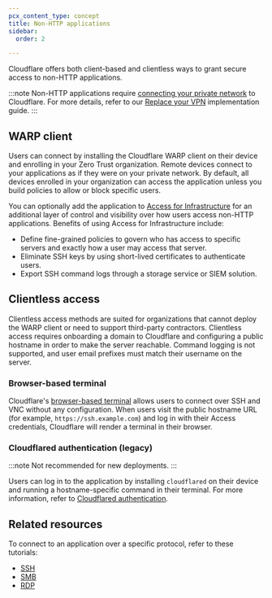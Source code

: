 ```yaml
---
pcx_content_type: concept
title: Non-HTTP applications
sidebar:
  order: 2

---
```


Cloudflare offers both client-based and clientless ways to grant secure access to non-HTTP applications.

:::note
Non-HTTP applications require [connecting your private network](/cloudflare-one/connections/connect-networks/private-net/) to Cloudflare. For more details, refer to our [Replace your VPN](/learning-paths/replace-vpn/connect-private-network/) implementation guide.
:::

## WARP client

Users can connect by installing the Cloudflare WARP client on their device and enrolling in your Zero Trust organization. Remote devices connect to your applications as if they were on your private network. By default, all devices enrolled in your organization can access the application unless you build policies to allow or block specific users.

You can optionally add the application to [Access for Infrastructure](/cloudflare-one/applications/non-http/infrastructure-apps/) for an additional layer of control and visibility over how users access non-HTTP applications. Benefits of using Access for Infrastructure include:
- Define fine-grained policies to govern who has access to specific servers and exactly how a user may access that server.
- Eliminate SSH keys by using short-lived certificates to authenticate users.
- Export SSH command logs through a storage service or SIEM solution.

## Clientless access

Clientless access methods are suited for organizations that cannot deploy the WARP client or need to support third-party contractors. Clientless access requires onboarding a domain to Cloudflare and configuring a public hostname in order to make the server reachable. Command logging is not supported, and user email prefixes must match their username on the server.

### Browser-based terminal

Cloudflare's [browser-based terminal](/cloudflare-one/applications/non-http/browser-rendering/) allows users to connect over SSH and VNC without any configuration. When users visit the public hostname URL (for example, `https://ssh.example.com`) and log in with their Access credentials, Cloudflare will render a terminal in their browser.

### Cloudflared authentication (legacy)

:::note
Not recommended for new deployments.
:::

Users can log in to the application by installing `cloudflared` on their device and running a hostname-specific command in their terminal. For more information, refer to [Cloudflared authentication](/cloudflare-one/applications/non-http/cloudflared-authentication/).

## Related resources

To connect to an application over a specific protocol, refer to these tutorials:

* [SSH](/cloudflare-one/connections/connect-networks/use-cases/ssh/)
* [SMB](/cloudflare-one/connections/connect-networks/use-cases/smb/)
* [RDP](/cloudflare-one/connections/connect-networks/use-cases/rdp/)